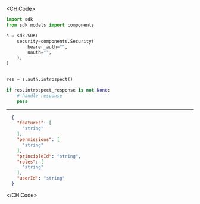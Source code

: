 
<CH.Code>
```python Introspect.py
import sdk
from sdk.models import components

s = sdk.SDK(
    security=components.Security(
        bearer_auth="",
        oauth="",
    ),
)


res = s.auth.introspect()

if res.introspect_response is not None:
    # handle response
    pass
```
---

```json Example Response
  {
    "features": [
      "string"
    ],
    "permissions": [
      "string"
    ],
    "principleId": "string",
    "roles": [
      "string"
    ],
    "userId": "string"
  }
```
</CH.Code>

